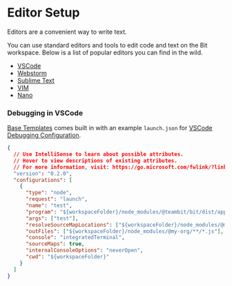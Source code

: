 
# Editor Setup

Editors are a convenient way to write text.

You can use standard editors and tools to edit code and text on the Bit workspace. Below is a list of popular editors you can find in the wild.

- [VSCode](https://code.visualstudio.com/)
- [Webstorm](https://www.jetbrains.com/webstorm/)
- [Sublime Text](https://www.sublimetext.com/)
- [VIM](https://www.vim.org/)
- [Nano](https://www.nano-editor.org/)

### Debugging in VSCode

[Base Templates](/dev-services/generator/generator-overview) comes built in with an example `launch.json` for [VSCode Debugging Configuration](https://code.visualstudio.com/docs/editor/debugging).


```json
{
  // Use IntelliSense to learn about possible attributes.
  // Hover to view descriptions of existing attributes.
  // For more information, visit: https://go.microsoft.com/fwlink/?linkid=830387
  "version": "0.2.0",
  "configurations": [
    {
      "type": "node",
      "request": "launch",
      "name": "test",
      "program": "${workspaceFolder}/node_modules/@teambit/bit/dist/app.js",
      "args": ["test"],
      "resolveSourceMapLocations": ["${workspaceFolder}/node_modules/@my-org/**/*.js"],
      "outFiles": ["${workspaceFolder}/node_modules/@my-org/**/*.js"],
      "console": "integratedTerminal",
      "sourceMaps": true,
      "internalConsoleOptions": "neverOpen",
      "cwd": "${workspaceFolder}"
    }
  ]
}
```
<!-- TODO: gilad/guy to add launch json to react template -->


<!-- ### Configuring Debugging on Webstorm -->

<!-- TODO: Eden -->
